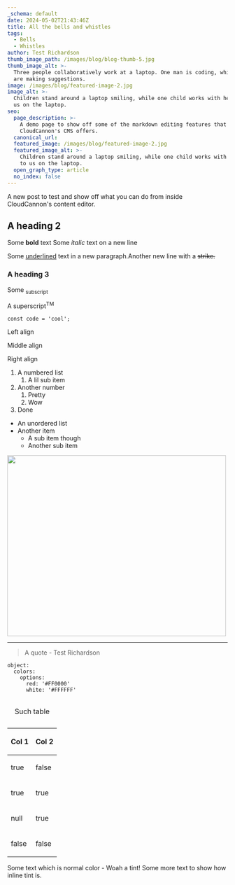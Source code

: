 ```yaml
---
_schema: default
date: 2024-05-02T21:43:46Z
title: All the bells and whistles
tags:
  - Bells
  - Whistles
author: Test Richardson
thumb_image_path: /images/blog/blog-thumb-5.jpg
thumb_image_alt: >-
  Three people collaboratively work at a laptop. One man is coding, while two
  are making suggestions.
image: /images/blog/featured-image-2.jpg
image_alt: >-
  Children stand around a laptop smiling, while one child works with her back to
  us on the laptop.
seo:
  page_description: >-
    A demo page to show off some of the markdown editing features that
    CloudCannon's CMS offers.
  canonical_url:
  featured_image: /images/blog/featured-image-2.jpg
  featured_image_alt: >-
    Children stand around a laptop smiling, while one child works with her back
    to us on the laptop.
  open_graph_type: article
  no_index: false
---
```


A new post to test and show off what you can do from inside CloudCannon's content editor.

<SnippetsAlert
  background_color="#FF785A"
  alert_message="Test test test"
  color="#FEF9EF"
  icon="Bell"
/>

## A heading 2

Some **bold** text Some _italic_ text on a new line

Some <u>underlined</u> text in a new paragraph.Another new line with a <s>strike.</s>

### A heading 3

Some <sub>subscript</sub>

A superscript<sup>TM</sup>

`const code = 'cool';`

Left align

<p class="align-center">Middle align</p>

<p class="align-right">Right align</p>

1. A numbered list
   1. A lil sub item
2. Another number
   1. Pretty
   2. Wow
3. Done

- An unordered list
- Another item
  - A sub item though
  - Another sub item

<img src="/images/blog/blog-thumb-1.jpg" height="413" width="500" />

---

> A quote - Test Richardson

```
object:
  colors:
    options:
      red: '#FF0000'
      white: '#FFFFFF'
```

<table>
  <caption>
    <p>Such table</p>
  </caption>
  <thead>
    <tr>
      <th>
        <p>Col 1</p>
      </th>
      <th>
        <p>Col 2</p>
      </th>
    </tr>
  </thead>
  <tbody>
    <tr>
      <td>
        <p>true</p>
      </td>
      <td>
        <p>false</p>
      </td>
    </tr>
    <tr>
      <td>
        <p>true</p>
      </td>
      <td>
        <p>true</p>
      </td>
    </tr>
    <tr>
      <td>
        <p>null</p>
      </td>
      <td>
        <p>true</p>
      </td>
    </tr>
    <tr>
      <td>
        <p>false</p>
      </td>
      <td>
        <p>false</p>
      </td>
    </tr>
  </tbody>
</table>

<SnippetsAlert
  background_color="#034AD8"
  alert_message="This is an alert message"
  color="#000000"
  icon="Bell"
/>

<SnippetsFile
  src="/documents/test.pdf"
  file_name="test-file"
  link_message="A test file to show how you'd have a downloadable link through your markdown"
/>

Some text which is normal color - <SnippetsTint tint_color="#F7B2AD">Woah a tint!</SnippetsTint> Some more text to show how inline tint is.

<SnippetsVideo src="/videos/test.mp4" />

&nbsp;

&nbsp;

&nbsp;
